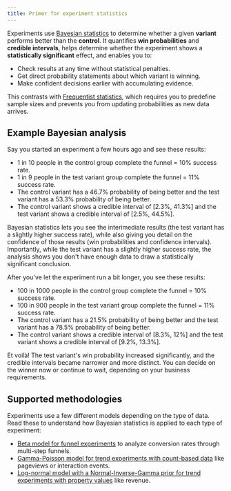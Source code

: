```yaml
---
title: Primer for experiment statistics
---
```


Experiments use [Bayesian statistics](https://en.wikipedia.org/wiki/Bayesian_statistics) to determine whether a given **variant** performs better than the **control**. It quantifies **win probabilities** and **credible intervals**, helps determine whether the experiment shows a **statistically significant** effect, and enables you to:

* Check results at any time without statistical penalties.
* Get direct probability statements about which variant is winning.
* Make confident decisions earlier with accumulating evidence.

This contrasts with [Frequentist statistics](https://en.wikipedia.org/wiki/Frequentist_inference), which requires you to predefine sample sizes and prevents you from updating probabilities as new data arrives.

## Example Bayesian analysis

Say you started an experiment a few hours ago and see these results:

* 1 in 10 people in the control group complete the funnel = 10% success rate.
* 1 in 9 people in the test variant group complete the funnel = 11% success rate.
* The control variant has a 46.7% probability of being better and the test variant has a 53.3% probability of being better.
* The control variant shows a credible interval of [2.3%, 41.3%] and the test variant shows a credible interval of [2.5%, 44.5%].

Bayesian statistics lets you see the interimediate results (the test variant has a slightly higher success rate), while also giving you detail on the confidence of those results (win probabilities and confidence intervals). Importantly, while the test variant has a slightly higher success rate, the analysis shows you don't have enough data to draw a statistically significant conclusion. 

After you've let the experiment run a bit longer, you see these results:
* 100 in 1000 people in the control group complete the funnel = 10% success rate.
* 100 in 900 people in the test variant group complete the funnel = 11% success rate.
* The control variant has a 21.5% probability of being better and the test variant has a 78.5% probability of being better.
* The control variant shows a credible interval of [8.3%, 12%] and the test variant shows a credible interval of [9.2%, 13.3%].

Et voilà! The test variant's win probability increased significantly, and the credible intervals became narrower and more distinct. You can decide on the winner now or continue to wait, depending on your business requirements.

## Supported methodologies

Experiments use a few different models depending on the type of data. Read these to understand how Bayesian statistics is applied to each type of experiment:
* [Beta model for funnel experiments](/docs/experiments/funnels-statistics) to analyze conversion rates through multi-step funnels.
* [Gamma-Poisson model for trend experiments with count-based data](/docs/experiments/trends-count-statistics) like pageviews or interaction events.
* [Log-normal model with a Normal-Inverse-Gamma prior for trend experiments with property values](/docs/experiments/trends-property-value-statistics) like revenue.
